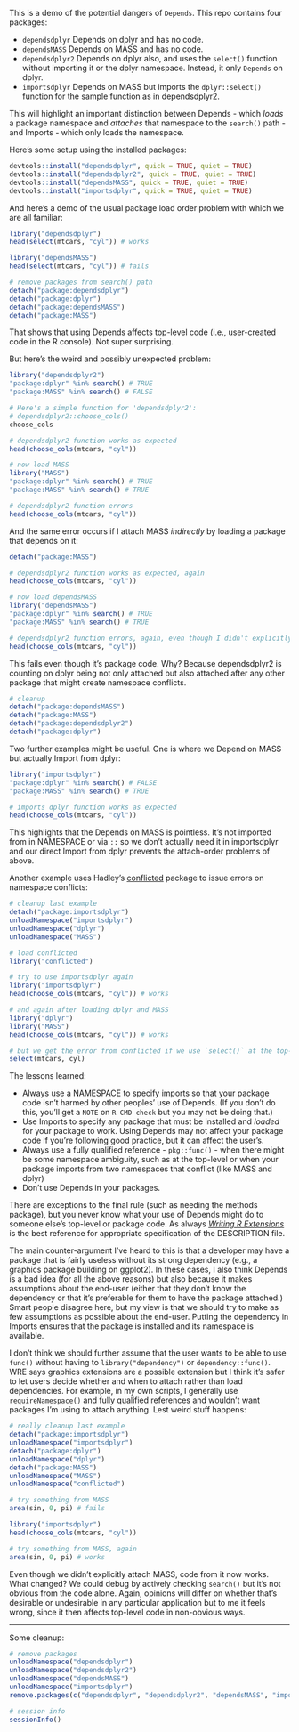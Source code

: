 This is a demo of the potential dangers of `Depends`. This repo contains four packages:

 - `dependsdplyr` Depends on dplyr and has no code.
 - `dependsMASS` Depends on MASS and has no code.
 - `dependsdplyr2` Depends on dplyr also, and uses the `select()` function without importing it or the dplyr namespace. Instead, it only `Depends` on dplyr.
 - `importsdplyr` Depends on MASS but imports the `dplyr::select()` function for the sample function as in dependsdplyr2.

This will highlight an important distinction between Depends - which *loads* a package namespace and *attaches* that namespace to the `search()` path - and Imports - which only loads the namespace.


Here's some setup using the installed packages:

```r
devtools::install("dependsdplyr", quick = TRUE, quiet = TRUE)
devtools::install("dependsdplyr2", quick = TRUE, quiet = TRUE)
devtools::install("dependsMASS", quick = TRUE, quiet = TRUE)
devtools::install("importsdplyr", quick = TRUE, quiet = TRUE)
```

And here's a demo of the usual package load order problem with which we are all familiar:

```r
library("dependsdplyr")
head(select(mtcars, "cyl")) # works

library("dependsMASS")
head(select(mtcars, "cyl")) # fails

# remove packages from search() path
detach("package:dependsdplyr")
detach("package:dplyr")
detach("package:dependsMASS")
detach("package:MASS")
```

That shows that using Depends affects top-level code (i.e., user-created code in the R console). Not super surprising.

But here's the weird and possibly unexpected problem:

```r
library("dependsdplyr2")
"package:dplyr" %in% search() # TRUE
"package:MASS" %in% search() # FALSE

# Here's a simple function for 'dependsdplyr2':
# dependsdplyr2::choose_cols() 
choose_cols

# dependsdplyr2 function works as expected
head(choose_cols(mtcars, "cyl"))

# now load MASS
library("MASS")
"package:dplyr" %in% search() # TRUE
"package:MASS" %in% search() # TRUE

# dependsdplyr2 function errors
head(choose_cols(mtcars, "cyl"))
```

And the same error occurs if I attach MASS *indirectly* by loading a package that depends on it:

```r
detach("package:MASS")

# dependsdplyr2 function works as expected, again
head(choose_cols(mtcars, "cyl"))

# now load dependsMASS
library("dependsMASS")
"package:dplyr" %in% search() # TRUE
"package:MASS" %in% search() # TRUE

# dependsdplyr2 function errors, again, even though I didn't explicitly attach MASS
head(choose_cols(mtcars, "cyl"))
```

This fails even though it's package code. Why? Because dependsdplyr2 is counting on dplyr being not only attached but also attached after any other package that might create namespace conflicts.

```r
# cleanup
detach("package:dependsMASS")
detach("package:MASS")
detach("package:dependsdplyr2")
detach("package:dplyr")
```

Two further examples might be useful. One is where we Depend on MASS but actually Import from dplyr:

```r
library("importsdplyr")
"package:dplyr" %in% search() # FALSE
"package:MASS" %in% search() # TRUE

# imports dplyr function works as expected
head(choose_cols(mtcars, "cyl"))
```

This highlights that the Depends on MASS is pointless. It's not imported from in NAMESPACE or via `::` so we don't actually need it in importsdplyr and our direct Import from dplyr prevents the attach-order problems of above.

Another example uses Hadley's [conflicted](https://github.com/r-lib/conflicted) package to issue errors on namespace conflicts:

```r
# cleanup last example
detach("package:importsdplyr")
unloadNamespace("importsdplyr")
unloadNamespace("dplyr")
unloadNamespace("MASS")

# load conflicted
library("conflicted")

# try to use importsdplyr again
library("importsdplyr")
head(choose_cols(mtcars, "cyl")) # works

# and again after loading dplyr and MASS
library("dplyr")
library("MASS")
head(choose_cols(mtcars, "cyl")) # works

# but we get the error from conflicted if we use `select()` at the top-level
select(mtcars, cyl)
```

The lessons learned:

 - Always use a NAMESPACE to specify imports so that your package code isn't harmed by other peoples' use of Depends. (If you don't do this, you'll get a `NOTE` on `R CMD check` but you may not be doing that.)
 - Use Imports to specify any package that must be installed and *loaded* for your package to work. Using Depends may not affect your package code if you're following good practice, but it can affect the user's.
 - Always use a fully qualified reference - `pkg::func()` - when there might be some namespace ambiguity, such as at the top-level or when your package imports from two namespaces that conflict (like MASS and dplyr)
 - Don't use Depends in your packages.

There are exceptions to the final rule (such as needing the methods package), but you never know what your use of Depends might do to someone else's top-level or package code. As always [*Writing R Extensions*](https://cran.r-project.org/doc/manuals/r-devel/R-exts.html#Package-Dependencies) is the best reference for appropriate specification of the DESCRIPTION file.

The main counter-argument I've heard to this is that a developer may have a package that is fairly useless without its strong dependency (e.g., a graphics package building on ggplot2). In these cases, I also think Depends is a bad idea (for all the above reasons) but also because it makes assumptions about the end-user (either that they don't know the dependency or that it's preferable for them to have the package attached.) Smart people disagree here, but my view is that we should try to make as few assumptions as possible about the end-user. Putting the dependency in Imports ensures that the package is installed and its namespace is available. 

I don't think we should further assume that the user wants to be able to use `func()` without having to `library("dependency")` or `dependency::func()`. WRE says graphics extensions are a possible extension but I think it's safer to let users decide whether and when to attach rather than load dependencies. For example, in my own scripts, I generally use `requireNamespace()` and fully qualified references and wouldn't want packages I'm using to attach anything. Lest weird stuff happens:


```r
# really cleanup last example
detach("package:importsdplyr")
unloadNamespace("importsdplyr")
detach("package:dplyr")
unloadNamespace("dplyr")
detach("package:MASS")
unloadNamespace("MASS")
unloadNamespace("conflicted")

# try something from MASS
area(sin, 0, pi) # fails

library("importsdplyr")
head(choose_cols(mtcars, "cyl"))

# try something from MASS, again
area(sin, 0, pi) # works
```

Even though we didn't explicitly attach MASS, code from it now works. What changed? We could debug by actively checking `search()` but it's not obvious from the code alone. Again, opinions will differ on whether that's desirable or undesirable in any particular application but to me it feels wrong, since it then affects top-level code in non-obvious ways.

---

Some cleanup:

```r
# remove packages
unloadNamespace("dependsdplyr")
unloadNamespace("dependsdplyr2")
unloadNamespace("dependsMASS")
unloadNamespace("importsdplyr")
remove.packages(c("dependsdplyr", "dependsdplyr2", "dependsMASS", "importsdplyr"))

# session info
sessionInfo()
```
